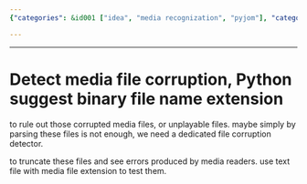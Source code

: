 ```yaml
---
{"categories": &id001 ["idea", "media recognization", "pyjom"], "category": "Python", "date": "2023-12-22 23:52:59", "description": "The article explores the use of Python to detect media file corruption. It proposes a method to identify potential corrupted files by suggesting binary file name extensions for error checking with media readers. This can be achieved by testing with a text file having a media file extension.", "tags": *id001, "title": "Python suggest binary file name extension"}

---
```


------

# Detect media file corruption, Python suggest binary file name extension

to rule out those corrupted media files, or unplayable files. maybe simply by parsing these files is not enough, we need a dedicated file corruption detector.

to truncate these files and see errors produced by media readers. use text file with media file extension to test them.

